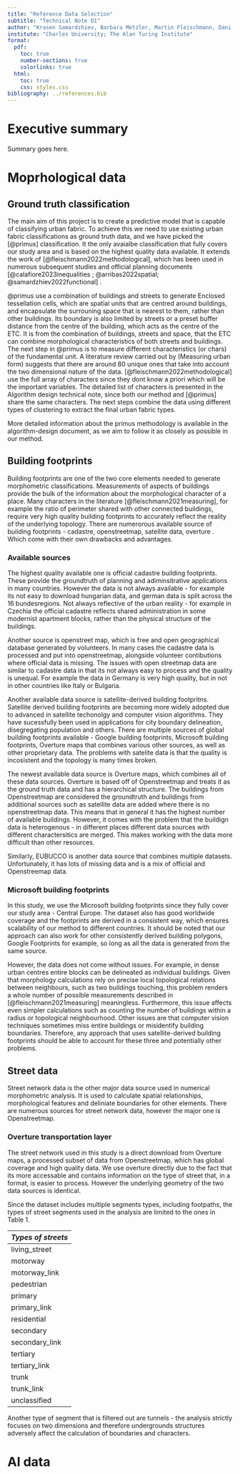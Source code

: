 ```yaml
---
title: "Reference Data Selection"
subtitle: "Technical Note D1"
author: "Krasen Samardzhiev, Barbara Metzler, Martin Fleischmann, Dani Arribas-Bel"
institute: "Charles University; The Alan Turing Institute"
format:
  pdf:
    toc: true
    number-sections: true
    colorlinks: true
  html:
    toc: true
    css: styles.css
bibliography: ../references.bib
---
```


# Executive summary

Summary goes here.


# Moprhological data


## Ground truth classification

The main aim of this project is to create a predictive model that is capable of classifying urban fabric.
To achieve this we need to use existing urban fabric classifications as ground truth data, and we have picked the [@primus] classification.
It the only avaialbe classification that fully covers our study area and is based on the highest quality data available.
It extends the work of [@fleischmann2022methodological], which has been used in numerous subsequent studies and official planning documents [@calafiore2023inequalities ; @arribas2022spatial; @samardzhiev2022functional] .

@primus use a combination of buildings and streets to generate Enclosed tessellation cells, which are spatial units that are centred around buildings, and encapsulate the surrouning space that is nearest to them, rather than other buildings. Its boundary is also limited by streets or a preset buffer distance from the centre of the building, which acts as the centre of the ETC. 
It is from the combination of buildings, streets and space, that the ETC can combine morphological characteristics of both streets and buildings.
The next step in @primus is to measure different characteristics (or chars) of the fundamental unit. 
A literature review carried out by (Measuring urban form) suggests that there are around 80 unique ones that take into account the two dimensional nature of the data. 
[@fleischmann2022methodological] use the full array of characters since they dont know a priori which will be the important variables. 
The detailed list of characters is presented in the Algorithm design technical note, since both our method and [@primus] share the same characters.
The next steps combine the data using different types of clustering to extract the final urban fabric types.

More detailed information about the primus methodology is available in the algorithm-design document, as we aim to follow it as closely as possible in our method.

## Building footprints
 
Building footprints are one of the two core elements needed to generate morphometric classifications.
Measurements of aspects of buildings provide the bulk of the information about the morphological character of a place.
Many characters in the literature [@fleischmann2021measuring], for example the ratio of perimeter shared with other connected buildings, require very high quality building footprints to accurately reflect the reality of the underlying topology.
There are numerorous available source of building footprints - cadastre, openstreetmap, satellite data, overture .
Which come with their own drawbacks and advantages.

### Available sources
The highest quality available one is official cadastre building footprints.
These provide the groundtruth of planning and adiminsitrative applications in many countries.
However the data is not always available - for example its not easy to download hungarian data, and german data is split across the 16 bundesregions.
Not always reflective of the urban reality - for example in Czechia the official cadastre reflects shared administration in some modernist apartment blocks, rather than the physical structure of the buildings.

Another source is openstreet map, which is free and open geographical database generated by volunteers.
In many cases the cadastre data is processed and put into openstreetmap, alongside volunteer contibutions where official data is missing.
The issues  with open streetmap data are similar to cadastre data in that its not always easy to process and the quality is unequal.
For example the data in Germany is very high quality, but in not in other countries like Italy or Bulgaria.

Another available data source is satellite-derived building footpritns.
Satellite derived building footprints are becoming more widely adopted due to advanced in satellite techonolgy and computer vision algorithms. 
They have sucessfully been used in applications for city boundary delineation, disegregating population and others. 
There are multiple sources of global building footprints available - Google building footprints, Microsoft building footprints, Overture maps that combines various other sources, as well as other proprietary data.
The problems with satelite data is that the quality is incosistent and the topology is many times broken.

The newest available data source is Overture maps, which combines all of these data sources.
Overture is based off of Openstreetmap and treats it as the ground truth data and has a hierarchical structure.
The buildings from Openstreetmap are considered the groundtruth and buildings from additional sources such as satellite data are added where there is no openstreetmap data.
This means that in general it has the highest number of available buildings.
However, it comes with the problem that the buildign data is heterogenous - in different places different data sources with different charactersitics are merged.
This makes working with the data more difficult than other resources.

Similarly, EUBUCCO is another data source that combines multiple datasets.
Unfortunately, it has lots of missing data and is a mix of official and Openstreemap data.

### Microsoft building footprints
In this study, we use the Microsoft building footprints since they fully cover our study area - Central Europe.
The dataset also has good worldwide coverage and the footprints are derived in a consistent way, which ensures scalability of our method to different countries.
It should be noted that our approach can also work for other consistently derived building polygons, Google Footprints for example, so long as all the data is generated from the same source.

However, the data does not come without issues. 
For example, in dense urban centres entire blocks can be delineated as individual buildings.
Given that morphology calculations rely on precise local topological relations between neighbours, such as two buildings touching, this problem renders a whole number of possible measurements described in [@fleischmann2021measuring] meaningless. 
Furthermore, this issue affects even simpler calculations such as counting the number of buildings within a radius or topological neighbourhood. Other issues are that computer vision techniques sometimes miss entire buildings or misidentify building boundaries.
Therefore, any approach that uses satellite-derived building footprints should be able to account for these three and potentially other problems.

## Street data
Street network data is the other major data source used in numerical morphometric analysis.
It is used to calculate spatial relationships, morphological features and deliniate boundaries for other elements.
There are numerous sources for street network data, however the major one is Openstreetmap.

### Overture transportation layer

The street network used in this study is a direct download from Overture maps, a processed subset of data from Openstreetmap, which has global coverage and high quality data. 
We use overture directly due to the fact that its more accessable and contains information on the type of street that, in a format, is easier to process.
However the underlying geometry of the two data sources is identical.

Since the dataset includes multiple segments types, including footpaths, the types of street segments used in the analysis are limited to the ones  in Table 1.

| *Types of streets*  |
|----------------|
| living_street  |
| motorway       |
| motorway_link  |
| pedestrian     |
| primary        |
| primary_link   |
| residential    |
| secondary      |
| secondary_link |
| tertiary       |
| tertiary_link  |
| trunk          |
| trunk_link     |
| unclassified   |

Another type of segment that is filtered out are tunnels - the analysis strictly focuses on two dimensions and therefore undergrounds structures adversely affect the calculation of boundaries and characters.



# AI data
